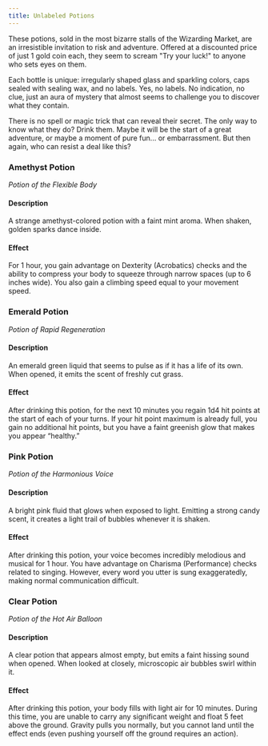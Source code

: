 ```yaml
---
title: Unlabeled Potions
---
```



<MaskedImage src="https://cdn.leonardo.ai/users/e9df9e5e-8c47-4d7f-87b3-195ea30587b1/generations/991cf3fb-86b8-4b3c-aaca-c2faedeb1f6c/Leonardo_Phoenix_09_In_a_whimsical_arrangement_four_fantasy_po_2.jpg" mask="15"/>

These potions, sold in the most bizarre stalls of the Wizarding Market, are an irresistible invitation to risk and adventure. Offered at a discounted price of just 1 gold coin each, they seem to scream "Try your luck!" to anyone who sets eyes on them.

Each bottle is unique: irregularly shaped glass and sparkling colors, caps sealed with sealing wax, and no labels. Yes, no labels. No indication, no clue, just an aura of mystery that almost seems to challenge you to discover what they contain.

There is no spell or magic trick that can reveal their secret. The only way to know what they do? Drink them. Maybe it will be the start of a great adventure, or maybe a moment of pure fun... or embarrassment. But then again, who can resist a deal like this?

### Amethyst Potion
*Potion of the Flexible Body*
#### Description
A strange amethyst-colored potion with a faint mint aroma. When shaken, golden sparks dance inside.
#### Effect
<CensoredText>
For 1 hour, you gain advantage on Dexterity (Acrobatics) checks and the ability to compress your body to squeeze through narrow spaces (up to 6 inches wide). You also gain a climbing speed equal to your movement speed.
</CensoredText>

### Emerald Potion
*Potion of Rapid Regeneration*
#### Description
An emerald green liquid that seems to pulse as if it has a life of its own. When opened, it emits the scent of freshly cut grass.
#### Effect
<CensoredText>
After drinking this potion, for the next 10 minutes you regain 1d4 hit points at the start of each of your turns. If your hit point maximum is already full, you gain no additional hit points, but you have a faint greenish glow that makes you appear “healthy.”
</CensoredText>

### Pink Potion
*Potion of the Harmonious Voice*
#### Description
A bright pink fluid that glows when exposed to light. Emitting a strong candy scent, it creates a light trail of bubbles whenever it is shaken.
#### Effect
<CensoredText>
After drinking this potion, your voice becomes incredibly melodious and musical for 1 hour. You have advantage on Charisma (Performance) checks related to singing. However, every word you utter is sung exaggeratedly, making normal communication difficult.
</CensoredText>

### Clear Potion
*Potion of the Hot Air Balloon*
#### Description
A clear potion that appears almost empty, but emits a faint hissing sound when opened. When looked at closely, microscopic air bubbles swirl within it.
#### Effect
<CensoredText>
After drinking this potion, your body fills with light air for 10 minutes. During this time, you are unable to carry any significant weight and float 5 feet above the ground. Gravity pulls you normally, but you cannot land until the effect ends (even pushing yourself off the ground requires an action).
</CensoredText>